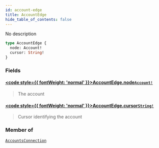 ```yaml
---
id: account-edge
title: AccountEdge
hide_table_of_contents: false
---
```








No description

```graphql
type AccountEdge {
  node: Account!
  cursor: String!
}
```


### Fields

#### [<code style={{ fontWeight: 'normal' }}>AccountEdge.<b>node</b></code>](#)<Bullet />[`Account!`](/docs/testnet/graphql/objects/account) <Badge class="secondary" text="non-null"/> <Badge class="secondary" text="object"/>
> The account
> 

#### [<code style={{ fontWeight: 'normal' }}>AccountEdge.<b>cursor</b></code>](#)<Bullet />[`String!`](/docs/testnet/graphql/scalars/string) <Badge class="secondary" text="non-null"/> <Badge class="secondary" text="scalar"/>
> Cursor identifying the account
> 



### Member of

[`AccountsConnection`](/docs/testnet/graphql/objects/accounts-connection)  <Badge class="secondary" text="object"/>



